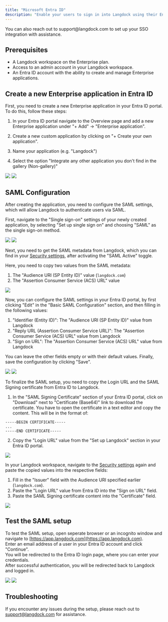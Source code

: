 ```yaml
---
title: "Microsoft Entra ID"
description: "Enable your users to sign in into Langdock using their Entra ID (formerly Azure Active Directory) accounts via SAML."
---
```


<Info>
  You can also reach out to support@langdock.com to set up your SSO integration
  with assistance.
</Info>

## Prerequisites

- A Langdock workspace on the Enterprise plan.
- Access to an admin account in your Langdock workspace.
- An Entra ID account with the ability to create and manage Enterprise applications.

## Create a new Enterprise application in Entra ID

First, you need to create a new Enterprise application in your Entra ID portal. <br />
To do this, follow these steps:

1. In your Entra ID portal navigate to the Overview page and add a new Enterprise application under "+ Add" -> "Enterprise application".

2. Create a new custom application by clicking on "+ Create your own application".

3. Name your application (e.g. "Langdock")

4. Select the option "Integrate any other application you don't find in the gallery (Non-gallery)"

<img src="/images/entra-id-1.png" />
<img src="/images/entra-id-2.png" />

## SAML Configuration

After creating the application, you need to configure the SAML settings, which will allow Langdock to authenticate users via SAML.

First, navigate to the "Single sign-on" settings of your newly created application, by selecting "Set up single sign on" and choosing "SAML" as the single sign-on method.

<img src="/images/entra-id-3.png" />
<img src="/images/entra-id-4.png" />

Next, you need to get the SAML metadata from Langdock, which you can find in your [Security settings](https://app.langdock.com/settings/workspace/security), after activating the "SAML Active" toggle.

Here, you need to copy two values from the SAML metadata:

1. The "Audience URI (SP Entity ID)" value (`langdock.com`)
2. The "Assertion Consumer Service (ACS) URL" value

<img src="/images/entra-id-5.png" />

Now, you can configure the SAML settings in your Entra ID portal, by first clicking "Edit" in the "Basic SAML Configuration" section, and then filling in the following values:

1. "Identifier (Entity ID)": The "Audience URI (SP Entity ID)" value from Langdock
2. "Reply URL (Assertion Consumer Service URL)": The "Assertion Consumer Service (ACS) URL" value from Langdock
3. "Sign on URL": The "Assertion Consumer Service (ACS) URL" value from Langdock

You can leave the other fields empty or with their default values. Finally, save the configuration by clicking "Save".

<img src="/images/entra-id-6.png" />
<img src="/images/entra-id-7.png" />

To finalize the SAML setup, you need to copy the Login URL and the SAML Signing certificate from Entra ID to Langdock.

1. In the "SAML Signing Certificate" section of your Entra ID portal, click on "Download" next to "Certificate (Base64)" link to download the certificate. You have to open the certificate in a text editor and copy the content. This will be in the format of:

```
-----BEGIN CERTIFICATE-----
...
-----END CERTIFICATE-----
```

2. Copy the "Login URL" value from the "Set up Langdock" section in your Entra ID portal.

<img src="/images/entra-id-8.png" />

In your Langdock workspace, navigate to the [Security settings](https://app.langdock.com/settings/workspace/security) again and paste the copied values into the respective fields:

1. Fill in the "Issuer" field with the Audience URI specified earlier (`langdock.com`).
2. Paste the "Login URL" value from Entra ID into the "Sign on URL" field.
3. Paste the SAML Signing certificate content into the "Certificate" field.

<img src="/images/entra-id-9.png" />

## Test the SAML setup

To test the SAML setup, open seperate browser or an incognito window and navigate to [https://app.langdock.com](https://app.langdock.com). <br />
Enter an email address of a user in your Entra ID account and click "Continue". <br />
You will be redirected to the Entra ID login page, where you can enter your credentials. <br />
After successful authentication, you will be redirected back to Langdock and logged in.

<img src="/images/entra-id-10.png" />
<img src="/images/entra-id-11.png" />

## Troubleshooting

If you encounter any issues during the setup, please reach out to support@langdock.com for assistance.
